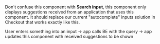 Don't confuse this component with **Search input**, this component only displays suggestions received from an application that uses this component. It should replace our current "autocomplete" inputs solution in Checkout that works exactly like this.

User enters something into an input -> app calls BE with the query -> app updates this component with received suggestions to be shown
